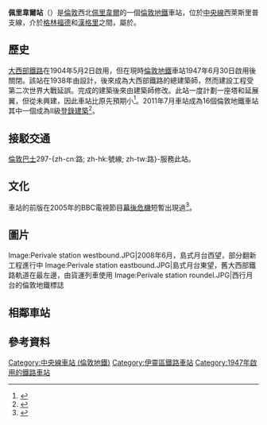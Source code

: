 {{TfL Translations}}
{{Infobox London station|symbol=underground
| name = 佩里韋爾<br />{{lang|en|Perivale}}
| image_name = Perivale station building.JPG
| caption= 獨特的彎形車站大樓，由{{link-en|查爾斯·霍登|Charles Holden}}設計
| manager = [[倫敦地鐵|倫敦地鐵]] 
| fare_zone = 4 
| locale = [[佩里韋爾|佩里韋爾]] 
| borough = [[伊靈區|伊靈區]]
| years1 = 1947年
| events1 = 啟用 
| platforms = 2
<!--| tubeexits06 = 1.687
| tubeexits07 = {{increase}} 1.97
| tubeexits08 = {{increase}} 2.09
| tubeexits09 = {{decrease}} 2.03-->
| listing_grade = II
| listing_start = 2011年7月20日
| listing_entry = 1400747
| listing_reference = <ref name="eh_1400747">{{National Heritage List for England |num=1400747 |desc=Perivale Underground Station|accessdate=2015-04-03}}</ref>
| coordinates   = {{coord|51.5366|-0.3233|type:railwaystation_region:GB|display=inline,title}}
}}
'''佩里韋爾站'''（{{lang-en|Perivale tube station}}）是[[倫敦|倫敦]]西北[[佩里韋爾|佩里韋爾]]的一個[[倫敦地鐵|倫敦地鐵]]車站，位於[[中央線_(倫敦地鐵)|中央線]]西萊斯里普支線，介於[[格林福德站|格林福德]]和[[漢格里站|漢格里]]之間，屬於{{link-en|倫敦第4收費區車站列表|List of stations in London fare zone 4|倫敦第4收費區}}。
== 歷史 ==
[[大西部鐵路|大西部鐵路]]在1904年5月2日啟用{{link-en|佩里韋爾停車站|Perivale Halt railway station|佩里韋爾停車站}}，但在現時[[倫敦地鐵|倫敦地鐵]]車站1947年6月30日啟用後關閉。該站在1938年由{{link-en|布萊恩·路易斯 (建築師)|Brian Lewis (architect)|布萊恩·路易斯}}設計，後來成為大西部鐵路的總建築師，然而建設工程受第二次世界大戰延誤。完成的建築後來由建築師{{link-en|弗特里克·法蘭西斯·查爾斯·庫爾提斯|Frederick Francis Charles Curtis}}修改。此站一度計劃一座塔和延展翼，但從未興建，因此車站比原先預期小<ref>{{cite news|title=London's listed Tube stations|url=http://www.telegraph.co.uk/travel/destinations/europe/uk/london/8668302/Londons-listed-Tube-stations.html?image=7|accessdate=2012-06-25|newspaper=The Telegraph|archive-date=2015-09-26|archive-url=https://web.archive.org/web/20150926075636/http://www.telegraph.co.uk/travel/destinations/europe/uk/london/8668302/Londons-listed-Tube-stations.html?image=7|dead-url=no}}</ref>。2011年7月車站成為16個倫敦地鐵車站其中一個成為II級[[登錄建築|登錄建築]]<ref>{{cite web|title=16 London Underground Stations Listed At Grade II|url=http://www.english-heritage.org.uk/about/news/16-london-underground-stations-listed-at-grade-ii/|publisher=English Heritage|accessdate=2011-07-28|archive-date=2015-01-04|archive-url=https://web.archive.org/web/20150104100244/http://www.english-heritage.org.uk/about/news/16-london-underground-stations-listed-at-grade-ii/|dead-url=no}}</ref>。

== 接駁交通 ==
[[倫敦巴士|倫敦巴士]]297-{zh-cn:路; zh-hk:號線; zh-tw:路}-服務此站。

== 文化 ==
車站的前版在2005年的BBC電視節目[[幕後危機|幕後危機]]短暫出現過<ref>{{Cite web|title = The Thick of It Filming Locations :: Find That Location|url = http://findthatlocation.com/Television-Show/The-Thick-of-It|website = findthatlocation.com|accessdate = 2015-10-25|archive-date = 2021-06-19|archive-url = https://web.archive.org/web/20210619100111/https://findthatlocation.com/television-show/the-thick-of-it}}</ref>。

== 圖片 ==
{{commons category|Perivale tube station}}
<gallery>
Image:Perivale station westbound.JPG|2008年6月，島式月台西望，部分翻新工程進行中
Image:Perivale station eastbound.JPG|島式月台東望，舊大西部鐵路軌道在最左邊，由貨運列車使用
Image:Perivale station roundel.JPG|西行月台的倫敦地鐵標誌
</gallery>
== 相鄰車站 ==
{{start rail box|[[File:Underground.svg|20px]] [[倫敦地鐵|倫敦地鐵]]}}
{{s-inop|[[格林福德站|格林福德站]]|往 [[西萊斯里普站|西萊斯里普]]}}
{{s-line|[[中央線_(倫敦地鐵)|中央線]]||#{{LUL color|Central}}}}
{{s-inop|[[漢格里站|漢格里站]]|往 [[埃平站|埃平]]、[[海諾特站|海諾特]]或[[伍德福德站|伍德福德]]（經海諾特）}}
{{end box}}

== 參考資料 ==
{{reflist}}
{{倫敦地鐵中央線}}
{{DEFAULTSORT:Perivale}}
[[Category:中央線車站_(倫敦地鐵)|Category:中央線車站 (倫敦地鐵)]]
[[Category:伊靈區鐵路車站|Category:伊靈區鐵路車站]]
[[Category:1947年啟用的鐵路車站|Category:1947年啟用的鐵路車站]]